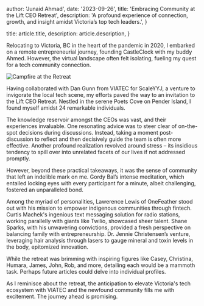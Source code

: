 
  author: 'Junaid Ahmad',
  date: '2023-09-26',
  title: 'Embracing Community at the Lift CEO Retreat',
  description:
    'A profound experience of connection, growth, and insight amidst Victoria’s top tech leaders.',
}

  title: article.title,
  description: article.description,
}


Relocating to Victoria, BC in the heart of the pandemic in 2020, I embarked on a remote entrepreneurial journey, founding CastleClock with my buddy Ahmed. However, the virtual landscape often felt isolating, fueling my quest for a tech community connection.

<Image src={campfireRetreat} alt="Campfire at the Retreat" />

Having collaborated with Dan Gunn from VIATEC for ScaleYYJ, a venture to invigorate the local tech scene, my efforts paved the way to an invitation to the Lift CEO Retreat. Nestled in the serene Poets Cove on Pender Island, I found myself amidst 24 remarkable individuals.

The knowledge reservoir amongst the CEOs was vast, and their experiences invaluable. One resonating advice was to steer clear of on-the-spot decisions during discussions. Instead, taking a moment post-discussion to reflect and then decisively guide the team is often more effective. Another profound realization revolved around stress – its insidious tendency to spill over into unrelated facets of our lives if not addressed promptly.

However, beyond these practical takeaways, it was the sense of community that left an indelible mark on me. Gordy Bal’s intense meditation, which entailed locking eyes with every participant for a minute, albeit challenging, fostered an unparalleled bond.

Among the myriad of personalities, Lawerence Lewis of OneFeather stood out with his mission to empower indigenous communities through fintech. Curtis Machek's ingenious text messaging solution for radio stations, working parallelly with giants like Twilio, showcased sheer talent. Shane Sparks, with his unwavering convictions, provided a fresh perspective on balancing family with entrepreneurship. Dr. Jennie Christensen’s venture, leveraging hair analysis through lasers to gauge mineral and toxin levels in the body, epitomized innovation.

While the retreat was brimming with inspiring figures like Casey, Christina, Humara, James, John, Rob, and more, detailing each would be a mammoth task. Perhaps future articles could delve into individual profiles.

As I reminisce about the retreat, the anticipation to elevate Victoria's tech ecosystem with VIATEC and the newfound community fills me with excitement. The journey ahead is promising.
